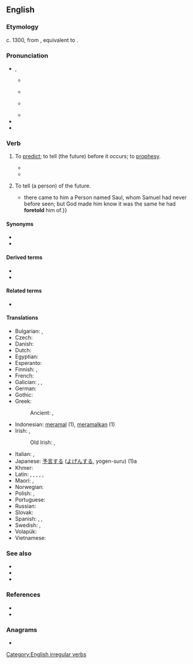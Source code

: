 ==English==

===Etymology===
c. 1300, from {{inh|en|enm|foretellen}}, equivalent to {{af|en|fore-|tell}}.

===Pronunciation===
* {{enPR|fôr-tĕlʹ}}, {{IPA|en|/fɔɹˈtɛl/}}
** {{a|AU}} {{IPA|en|[foː.ˈteɫ]}}
** {{a|RP}} {{IPA|en|[fɔː.ˈtɛɫ]}}
** {{a|US}} {{IPA|en|[fɔɹ.ˈtɛɫ]}}
** {{audio|en|en-us-foretell.ogg|Audio (US)}}
* {{rhymes|en|ɛl|s=2}}
* {{hyphenation|en|fore|tell}}

===Verb===
{{en-verb|foretells|foretelling|foretold}}

# {{lb|en|ambitransitive}} To [[predict]]; to tell (the future) before it occurs; to [[prophesy]].
#* {{RQ:Pope Odyssey|book=2|passage=Deeds then undone me faithful tongue '''foretold'''.}}
#* {{quote-book|en|author=Conyers Middleton|passage=Prodigies, '''foretelling''' the future eminence and lustre of his character.|title=The Life of Cicero|year=1741}}
# {{lb|en|transitive}} To tell (a person) of the future.
#* {{quote-book|en|year=1739|author=Edward Button|title=Rudiments of Ancient History| passage={{...}} there came to him a Person named Saul, whom Samuel had never before seen; but God made him know it was the same he had '''foretold''' him of.}}

====Synonyms====
* {{l|en|foresay}}
* {{l|en|forespeak}}

====Derived terms====
* {{l|en|foretellable}}
* {{l|en|foreteller}}

====Related terms====
* {{l|en|foretale}}

====Translations====
{{trans-top|to predict the future}}
* Bulgarian: {{t+|bg|предсказвам|sc=Cyrl}}, {{t+|bg|предричам|sc=Cyrl}}
* Czech: {{t|cs|věštit|impf}}
* Danish: {{t|da|forudsige}}
* Dutch: {{t+|nl|voorspellen}}
* Egyptian: {{t-egy|sr|h=s-r-E27-A2}}
* Esperanto: {{t|eo|antaŭanonci}}
* Finnish: {{t+|fi|ennustaa}}, {{t|fi|[[nähdä]] [[ennalta]]}}
* French: {{t+|fr|prédire}}
* Galician: {{t|gl|predicir}}, {{t|gl|prever}}, {{t+|gl|adiviñar}}
* German: {{t+|de|vorhersagen}}
* Gothic: {{t|got|𐍆𐌰𐌿𐍂𐌰𐌲𐌰𐍄𐌴𐌹𐌷𐌰𐌽}}
* Greek:
*: Ancient: {{t|grc|θεσπίζω}}, {{t|grc|προθεσπίζω}}
* Indonesian: [[ramal|meramal]] (1), [[ramal|meramalkan]] (1)
* Irish: {{t+|ga|tuar}}, {{t|ga|tairngir}}
*: Old Irish: {{t|sga|do·aurchain}}, {{t|sga|do·airngir}}
{{trans-mid}}
* Italian: {{t+|it|predire}}, {{t+|it|prevedere}}
* Japanese: [[予言]]する ([[よげん]]する, yogen-suru) (1)a
* Khmer: {{t|km|ចាប់យាម|tr=cap yiem|sc=Khmr}}
* Latin: {{t+|la|praedico}}, {{t|la|divino}}, {{t|la|praeloquor}}, {{t|la|ōminor}}, {{t+|la|cano}}, {{t|la|vaticinor}}
* Maori: {{t|mi|matakite}}, {{t|mi|poropiti}}
* Norwegian: {{t+|no|forutsi}}
* Polish: {{t+|pl|przepowiadać|impf}}, {{t+|pl|przepowiedzieć|pf}}
* Portuguese: {{t+|pt|prever}}
* Russian: {{t+|ru|предска́зывать}}
* Slovak: {{t|sk|veštiť|impf}}
* Spanish: {{t+|es|predecir}}, {{t+|es|pronosticar}}, {{t+|es|vaticinar}}
* Swedish: {{t+|sv|förutspå}}, {{t+|sv|förutsäga}}
* Volapük: {{t+|vo|büosagön}}
* Vietnamese: {{t+|vi|tiên tri}}
{{trans-bottom}}

===See also===
<!-- Similar fore- terms. -->
* {{l|en|forecast}}
* {{l|en|foresee}}
* {{l|en|forewarn}}

===References===
* {{R:Century 1911}}
* {{R:Webster 1913}}

===Anagrams===
* {{anagrams|en|a=eefllort|toll-free|tollfree}}

[[Category:English irregular verbs]]